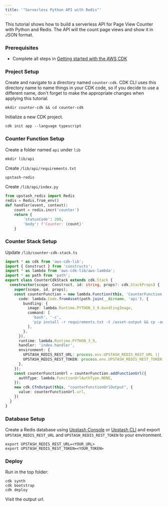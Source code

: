 ```yaml
---
title: '"Serverless Python API with Redis"'
---
```

This tutorial shows how to build a serverless API for Page View Counter with
Python and Redis. The API will the count page views and show it in JSON format.
### Prerequisites
- Complete all steps in [Getting started with the AWS CDK](https://docs.aws.amazon.com/cdk/v2/guide/getting_started.html)
### Project Setup
Create and navigate to a directory named `counter-cdk`. CDK CLI uses this directory name to name things in your CDK code, so if you decide to use a different name, don't forget to make the appropriate changes when applying this tutorial.
```shell
mkdir counter-cdk && cd counter-cdk
```
Initialize a new CDK project.
```shell
cdk init app --language typescript
```
### Counter Function Setup
Create a folder named `api` under `lib`
```shell
mkdir lib/api
```
Create `/lib/api/requirements.txt`
```txt /lib/api/requirements.txt
upstash-redis
```
Create `/lib/api/index.py`
```py /lib/api/index.py
from upstash_redis import Redis
redis = Redis.from_env()
def handler(event, context):
    count = redis.incr('counter')
    return {
        'statusCode': 200,
        'body': f'Counter: {count}'
    }
```
### Counter Stack Setup
Update `/lib/counter-cdk-stack.ts`
```ts /lib/counter-cdk-stack.ts
import * as cdk from 'aws-cdk-lib';
import { Construct } from 'constructs';
import * as lambda from 'aws-cdk-lib/aws-lambda';
import * as path from 'path';
export class CounterCdkStack extends cdk.Stack {
  constructor(scope: Construct, id: string, props?: cdk.StackProps) {
    super(scope, id, props);
    const counterFunction = new lambda.Function(this, 'CounterFunction', {
      code: lambda.Code.fromAsset(path.join(__dirname, 'api'), {
        bundling: {
          image: lambda.Runtime.PYTHON_3_9.bundlingImage,
          command: [
            'bash', '-c',
            'pip install -r requirements.txt -t /asset-output && cp -au . /asset-output'
          ],
        },
      }),
      runtime: lambda.Runtime.PYTHON_3_9,
      handler: 'index.handler',
      environment: {
        UPSTASH_REDIS_REST_URL: process.env.UPSTASH_REDIS_REST_URL || '',
        UPSTASH_REDIS_REST_TOKEN: process.env.UPSTASH_REDIS_REST_TOKEN || '',
      },
    });
    const counterFunctionUrl = counterFunction.addFunctionUrl({
      authType: lambda.FunctionUrlAuthType.NONE,
    });
    new cdk.CfnOutput(this, "counterFunctionUrlOutput", {
      value: counterFunctionUrl.url,
    })
  }
}
```
### Database Setup
Create a Redis database using [Upstash Console](https://console.upstash.com) or [Upstash CLI](https://github.com/upstash/cli) and export `UPSTASH_REDIS_REST_URL` and `UPSTASH_REDIS_REST_TOKEN` to your environment.
```shell
export UPSTASH_REDIS_REST_URL=<YOUR_URL>
export UPSTASH_REDIS_REST_TOKEN=<YOUR_TOKEN>
```
### Deploy
Run in the top folder:
```shell
cdk synth
cdk bootstrap
cdk deploy
```
Visit the output url.